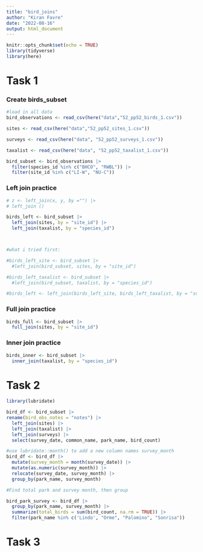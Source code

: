```yaml
---
title: "bird_joins"
author: "Kiran Favre"
date: "2022-08-16"
output: html_document
---
```


```r
knitr::opts_chunk$set(echo = TRUE)
library(tidyverse)
library(here)
```

# Task 1

### Create birds_subset

```r
#load in all data
bird_observations <- read_csv(here("data","52_pp52_birds_1.csv"))

sites <- read_csv(here("data","52_pp52_sites_1.csv"))

surveys <- read_csv(here("data", "52_pp52_surveys_1.csv"))

taxalist <- read_csv(here("data", "52_pp52_taxalist_1.csv"))
```

```r
bird_subset <- bird_observations |> 
  filter(species_id %in% c("BHCO", "RWBL")) |> 
  filter(site_id %in% c("LI-W", "NU-C"))
```

### Left join practice

```r
# z <- left_join(x, y, by ="") |> 
# left_join ()

birds_left <- bird_subset |> 
  left_join(sites, by = "site_id") |> 
  left_join(taxalist, by = "species_id")



#what i tried first:

#birds_left_site <- bird_subset |> 
  #left_join(bird_subset, sites, by = "site_id") 

#birds_left_taxalist <- bird_subset |> 
  #left_join(bird_subset, taxalist, by = "species_id")

#birds_left <- left_join(birds_left_site, birds_left_taxalist, by = "survey_id.x")
```

### Full join practice

```r
birds_full <- bird_subset |> 
  full_join(sites, by = "site_id")
```

### Inner join practice

```r
birds_inner <- bird_subset |> 
  inner_join(taxalist, by = "species_id")
```

# Task 2

```r
library(lubridate)
```

```r
bird_df <- bird_subset |> 
rename(bird_obs_notes = "notes") |> 
  left_join(sites) |> 
  left_join(taxalist) |> 
  left_join(surveys) |>
  select(survey_date, common_name, park_name, bird_count)


```

```r
#use lubridate::month() to add a new column names survey_month
bird_df <- bird_df |> 
  mutate(survey_month = month(survey_date)) |> 
  mutate(as.numeric(survey_month)) |> 
  relocate(survey_date, survey_month) |> 
  group_by(park_name, survey_month)

```

```r
#Find total park and survey month, then group

bird_park_survey <- bird_df |> 
  group_by(park_name, survey_month) |> 
  summarize(total_birds = sum(bird_count, na.rm = TRUE)) |> 
  filter(park_name %in% c('Lindo', "Orme", "Palomino", "Sonrisa"))
```

# Task 3
